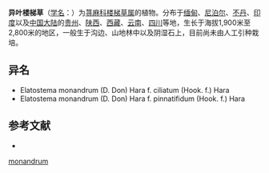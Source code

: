 {{Speciesbox
| name = 异叶楼梯草
| status = 
| status_system = 
| image =
| genus = Elatostema
| species = monandrum
| authority = (D. Don) Hara
| subdivision_ranks =[[变型|变型]]
| subdivision =
* 异叶楼梯草 ''E. m.'' f. ''monandrum''
* [[锈毛楼梯草|锈毛楼梯草]] ''E. m.'' f. ''ciliatum''
* [[羽裂楼梯草|羽裂楼梯草]] ''E. m.'' f. ''pinnatifidum''
}}

'''异叶楼梯草'''（[[学名|学名]]：{{lang|la|''Elatostema monandrum''}}）为[[荨麻科|荨麻科]][[楼梯草属|楼梯草属]]的植物。分布于[[缅甸|缅甸]]、[[尼泊尔|尼泊尔]]、[[不丹|不丹]]、[[印度|印度]]以及[[中国大陆|中国大陆]]的[[贵州|贵州]]、[[陕西|陕西]]、[[西藏|西藏]]、[[云南|云南]]、[[四川|四川]]等地，生长于海拔1,900米至2,800米的地区，一般生于沟边、山地林中以及阴湿石上，目前尚未由人工引种栽培。

== 异名 ==
* Elatostema monandrum (D. Don) Hara f. ciliatum (Hook. f.) Hara
* Elatostema monandrum (D. Don) Hara f. pinnatifidum (Hook. f.) Hara

== 参考文献 ==
<div class="references-small">
* {{cite web| url =http://www.bioinfo.cn/db05/KmzwSpecies.php?action=view&id=23213| title =异叶楼梯草（原变型）| work =《中国高等植物数据库全库》| publisher =中国科学院微生物研究所| author =昆明植物研究所| accessdate =2009-02-25| deadurl =yes| archiveurl =https://web.archive.org/web/20160305072027/http://www.bioinfo.cn/db05/KmzwSpecies.php?action=view&id=23213| archivedate =2016-03-05}}
</div>
{{Taxonbar|from=Q11065903}}

{{DEFAULTSORT:Elatostema monandrum}}
[[Category:楼梯草属|monandrum]]


{{Urticaceae-stub}}